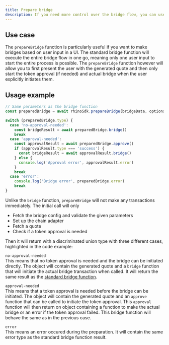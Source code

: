 ```yaml
---
title: Prepare bridge
description: If you need more control over the bridge flow, you can use the `prepareBridge` function instead of the previously discussed `bridge` function.
---
```


## Use case

The `prepareBridge` function is particularly useful if you want to make bridges based on user input in a UI. The standard bridge function will execute the entire bridge flow in one go, meaning only one user input to start the entire process is possible. The `prepareBridge` function however will allow you to first present the user with the generated quote and then only start the token approval (if needed) and actual bridge when the user explicitly initiates them.

## Usage example

```typescript {5,8,16}
// Same parameters as the bridge function
const preparedBridge = await rhinoSdk.prepareBridge(bridgeData, options)

switch (preparedBridge.type) {
  case 'no-approval-needed':
    const bridgeResult = await preparedBridge.bridge()
    break
  case 'approval-needed':
    const approvalResult = await preparedBridge.approve()
    if (approvalResult.type === 'success') {
      const bridgeResult = await approvalResult.bridge()
    } else {
      console.log('Approval error', approvalResult.error)
    }
    break
  case 'error':
    console.log('Bridge error', preparedBridge.error)
    break
}
```


Unlike the `bridge` function, `prepareBridge` will not make any transactions immediately. The initial call will only

- Fetch the bridge config and validate the given parameters
- Set up the chain adapter
- Fetch a quote
- Check if a token approval is needed

Then it will return with a discriminated union type with three different cases, highlighted in the code example:

`no-approval-needed`  
This means that no token approval is needed and the bridge can be initiated directly. The object will contain the generated quote and a `bridge` function that will initiate the actual bridge transaction when called. It will return the same result as the [standard bridge function](/sdk/bridge-functions/bridge).

`approval-needed`  
This means that a token approval is needed before the bridge can be initiated. The object will contain the generated quote and an `approve` function that can be called to initiate the token approval. This `approval` function will then return on object containing a function to make the actual bridge or an error if the token approval failed. This bridge function will behave the same as in the previous case.

`error`  
This means an error occured during the preparation. It will contain the same error type as the standard bridge function result.

